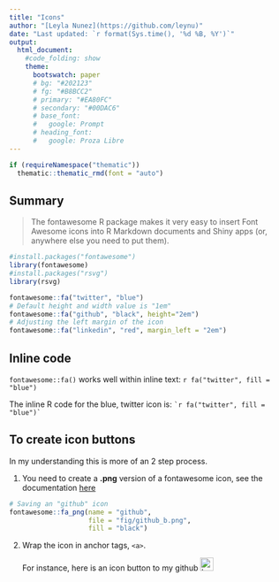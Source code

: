 ```yaml
---
title: "Icons"
author: "[Leyla Nunez](https://github.com/leynu)"
date: "Last updated: `r format(Sys.time(), '%d %B, %Y')`"
output: 
  html_document:
    #code_folding: show
    theme:
      bootswatch: paper
      # bg: "#202123"
      # fg: "#B8BCC2"
      # primary: "#EA80FC"
      # secondary: "#00DAC6"
      # base_font:
      #   google: Prompt
      # heading_font:
      #   google: Proza Libre
---
```


```r
if (requireNamespace("thematic")) 
  thematic::thematic_rmd(font = "auto")
```

## Summary
> The fontawesome R package makes it very easy to insert Font Awesome icons into R Markdown documents and Shiny apps (or, anywhere else you need to put them).

```r
#install.packages("fontawesome")
library(fontawesome)
#install.packages("rsvg")
library(rsvg)
```

```r

fontawesome::fa("twitter", "blue")
# Default height and width value is "1em"
fontawesome::fa("github", "black", height="2em")
# Adjusting the left margin of the icon
fontawesome::fa("linkedin", "red", margin_left = "2em") 

```

## Inline code

`fontawesome::fa()` works well within inline text:  `r fa("twitter", fill = "blue")`

The inline R code for the blue, twitter icon is: `` `r
fa("twitter", fill = "blue")` ``


## To create icon buttons

In my understanding this is more of an 2 step process.

1. You need to create a **.png** version of a fontawesome icon, see the documentation [here](https://www.rdocumentation.org/packages/fontawesome/versions/0.2.1/topics/fa_png)


```r
# Saving an "github" icon
fontawesome::fa_png(name = "github", 
                    file = "fig/github_b.png", 
                    fill = "black")

```


2. Wrap the icon in anchor tags, `<a>`. 

   For instance, here is an icon button to my github <a href="https://github.com/leynu"><img src="https://github.com/leynu/Feb22_myfun/blob/master/fig/github_b.png?raw=true" alt="Leyla Nunez | Twitter" width="24px"/></a>





